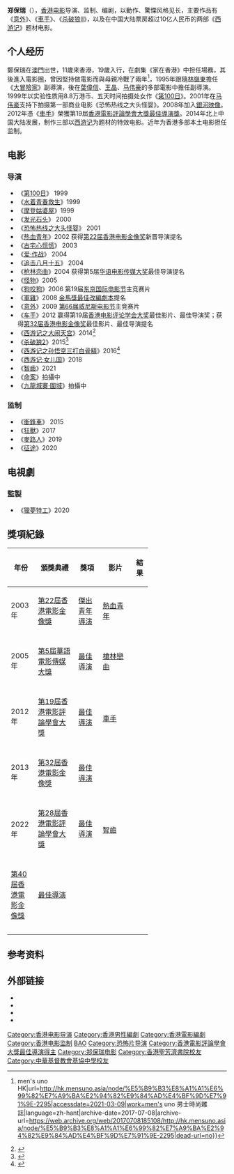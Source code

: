 {{not|鄭丹瑞}}
{{藝人
| type = 導演
| name = 鄭保瑞
| image =
| 姓名 = 鄭保瑞
| 類型 = 導演、監製、演員
| 英文名 = Soi Cheang
| 綽號 = 瑞導、阿瑞、吞奴、好爸爸
| 國籍 = {{CNMO}}<br/>{{CNHK}}
| 出生日期 = {{birth date and age|1972|07|11}}
| 出生地點 = {{MAC-1951}}
| 語言 = [[粤語|粤語]]、[[英語|英語]]、[[國語|國語]]
| 母校 = [[聖芳濟書院|聖芳濟書院]]<br>[[中華基督教會基協中學|中華基督教會基協中學]]
| hkfcsawards = '''最佳導演'''<br>2012年 《[[車手|車手]]》
}}

'''郑保瑞'''（{{bd|1972年|7月11日|}}），[[香港电影|香港电影]]导演、监制、编剧，以動作、驚慄风格见长，主要作品有《[[意外_(2009年電影)|意外]]》、《[[車手_(電影)|車手]]》、《[[杀破狼II|杀破狼II]]》，以及在中国大陆票房超过10亿人民币的两部《[[西游记|西游记]]》题材电影。

== 个人经历 ==
鄭保瑞在[[澳門|澳門]]出世，11歲來香港，19歲入行，在劇集《家在香港》中担任場務，其後進入電影圈，曾因堅持做電影而與母親冷戰了兩年<ref>{{Cite web|title=平衡時空│鄭保瑞 {{!}} men's uno HK|url=http://hk.mensuno.asia/node/%E5%B9%B3%E8%A1%A1%E6%99%82%E7%A9%BA%E2%94%82%E9%84%AD%E4%BF%9D%E7%91%9E-2295|accessdate=2021-03-09|work=men's uno 男士時尚雜誌|language=zh-hant|archive-date=2017-07-08|archive-url=https://web.archive.org/web/20170708185108/http://hk.mensuno.asia/node/%E5%B9%B3%E8%A1%A1%E6%99%82%E7%A9%BA%E2%94%82%E9%84%AD%E4%BF%9D%E7%91%9E-2295|dead-url=no}}</ref>，1995年跟隨[[林嶺東|林嶺東]]擔任《[[大冒險家_(電影)|大冒險家]]》副導演，後在[[葉偉信|葉偉信]]、[[王晶|王晶]]、[[马伟豪|马伟豪]]的多部電影中擔任副導演。1999年以实验性质用8.8万港币、五天时间拍摄处女作《[[第100日|第100日]]》。2001年在[[马伟豪|马伟豪]]支持下拍摄第一部商业电影《恐怖热线之大头怪婴》。2008年加入[[銀河映像|銀河映像]]。2012年憑《[[車手_(電影)|車手]]》榮獲第19屆[[香港電影評論學會大獎|香港電影評論學會大獎]][[香港電影評論學會大獎最佳導演|最佳導演獎]]。2014年北上中国大陆发展，制作三部以[[西游记|西游记]]为题材的特效电影。近年为香港多部本土电影担任监制。

== 电影 ==
=== 导演 ===
*《[[第100日|第100日]]》 1999
*《[[水着青春救生|水着青春救生]]》1999
*《[[摩登姑婆屋|摩登姑婆屋]]》1999
*《[[发光石头|发光石头]]》 2000
*《[[恐怖热线之大头怪婴|恐怖热线之大头怪婴]]》 2001
*《[[热血青年|热血青年]]》2002 获得[[第22届香港电影金像奖|第22届香港电影金像奖]]新晋导演提名
*《[[古宅心慌慌|古宅心慌慌]]》 2003
*《[[爱·作战|爱·作战]]》 2004
*《[[追击八月十五|追击八月十五]]》 2004
*《[[枪林恋曲|枪林恋曲]]》2004 获得第5届[[华语电影传媒大奖|华语电影传媒大奖]]最佳导演提名
*《[[怪物_(2005年電影)|怪物]]》2005
*《[[狗咬狗_(2006年電影)|狗咬狗]]》2006 第19届[[东京国际电影节|东京国际电影节]]主竞赛片
*《[[軍雞_(電影)|軍雞]]》2008 [[金馬獎最佳改編劇本|金馬獎最佳改編劇本]]提名
*《[[意外_(電影)|意外]]》2009 [[第66届威尼斯电影节|第66届威尼斯电影节]]主竞赛片
*《[[車手_(電影)|车手]]》2012 赢得第19届[[香港电影评论学会大奖|香港电影评论学会大奖]]最佳影片、最佳导演奖；获得[[第32届香港电影金像奖|第32届香港电影金像奖]]最佳影片、最佳导演提名
*《[[西游记之大闹天宫|西游记之大闹天宫]]》2014<ref>{{Cite web |url=http://people.mtime.com/1190864/filmographies/ |title=郑保瑞作品年表 |accessdate=2015-03-18 |archive-date=2015-04-02 |archive-url=https://web.archive.org/web/20150402133630/http://people.mtime.com/1190864/filmographies/ |dead-url=no }}</ref>
*《[[杀破狼2|杀破狼2]]》2015<ref >{{cite web |url=http://gd.qq.com/a/20150321/014841.htm |language= |title=《杀破狼2》曝杀气海报 吴京张晋国际功夫对决 |publisher=腾讯娱乐 |date=2015-03-21 |accessdate= |archive-date=2015-03-28 |archive-url=https://web.archive.org/web/20150328001231/http://gd.qq.com/a/20150321/014841.htm |dead-url=no }}</ref>
*《[[西游记之孙悟空三打白骨精|西游记之孙悟空三打白骨精]]》2016<ref name="海报">{{cite web |url=http://ent.sina.com.cn/m/c/2015-03-18/18184302891.shtml |language= |title=《三打白骨精》曝法器海报 定档猴年初一 |publisher=新浪娱乐 |date=2015年3月18日 |accessdate= |archive-date=2015-03-22 |archive-url=https://web.archive.org/web/20150322071215/http://ent.sina.com.cn/m/c/2015-03-18/18184302891.shtml |dead-url=no }}</ref>
*《[[西游记·女儿国|西游记·女儿国]]》2018
*《[[智齒_(電影)|智齒]]》2021
*《[[命案_(電影)|命案]]》拍攝中
*《[[九龍城寨·圍城|九龍城寨·圍城]]》拍攝中

=== 监制 ===
*《[[衝鋒車_(2015年電影)|衝鋒車]]》 2015
*《[[狂獸|狂獸]]》2017
*《[[麥路人|麥路人]]》2019
*《[[征途_(電影)|征途]]》2020

== 电視劇 ==
=== 監製 ===
*《[[獵夢特工|獵夢特工]]》2020

== 獎項紀錄 ==
{| class="wikitable" width="80%"
|-align=center
! width="10%"|年份
! width="25%"|頒獎典禮
! width="15%"|獎項
! width="20%"|影片
! width="10%"|結果
|- align=center
| 2003年
| [[第22屆香港電影金像獎|第22屆香港電影金像獎]]
| [[香港電影金像獎新晉導演|傑出青年導演]]
| [[熱血青年|熱血青年]]
| {{nom}}
|-
|- align=center
| 2005年
| [[華語電影傳媒大獎|第5屆華語電影傳媒大獎]]
| [[華語電影傳媒大獎|最佳導演]]
| [[槍林戀曲|槍林戀曲]]
| {{nom}}
|-
|- align=center
| 2012年
| [[香港電影評論學會大獎|第19屆香港電影評論學會大獎]]
| [[香港電影評論學會大獎最佳導演|最佳導演]]
| rowspan="2"| [[車手_(電影)|車手]]
| {{won}}
|-
|- align=center
| 2013年
| [[第32屆香港電影金像獎|第32屆香港電影金像獎]]
| [[香港電影金像獎最佳導演|最佳導演]]
| {{nom}}
|-
|- align=center
| rowspan="2"| 2022年
| [[香港電影評論學會大獎|第28屆香港電影評論學會大獎]]
| [[香港電影評論學會大獎最佳導演|最佳導演]]
| rowspan="2"| [[智齒_(電影)|智齒]]
| {{nom}}
|-
|- align=center
| [[第40屆香港電影金像獎|第40屆香港電影金像獎]]
| [[香港電影金像獎最佳導演|最佳導演]]
| {{pending}}
|-
|- align=center
|}

== 参考资料 ==
{{reflist}}

== 外部链接 ==
* {{hkmdb name|11860}}
* {{douban people}}
* {{Mtime people|1190864}}
* {{IMDb name|1110912}}

{{香港電影評論學會大獎最佳導演|第19屆}}
{{DEFAULTSORT:Z郑}}
[[Category:香港电影导演|Category:香港电影导演]]
[[Category:香港男性編劇|Category:香港男性編劇]]
[[Category:香港電影編劇|Category:香港電影編劇]]
[[Category:香港电影监制|Category:香港电影监制]]
[[Category:郑姓|BAO]]
[[Category:恐怖片导演|Category:恐怖片导演]]
[[Category:香港電影評論學會大獎最佳導演得主|Category:香港電影評論學會大獎最佳導演得主]]
[[Category:郑保瑞电影|Category:郑保瑞电影]]
[[Category:香港聖芳濟書院校友|Category:香港聖芳濟書院校友]]
[[Category:中華基督教會基協中學校友|Category:中華基督教會基協中學校友]]